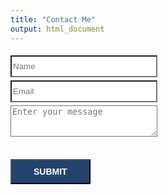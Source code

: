 ```yaml
---
title: "Contact Me"
output: html_document
---
```


<head>
  <script src="https://www.google.com/recaptcha/api.js"></script>
</head>

<form action="https://getform.io/f/7c88faa2-12d0-4252-87ad-38ed27753fbc" 
      method="POST"
      accept-charset="UTF-8">

  <input style="margin-top: 5px; background-color: #fff; height:35px; width:235px;" type="text" name="Name" placeholder="Name" required="required">
  <br>
  <input style="margin-top: 5px;background-color: #fff; height:35px; width:235px;" type="email" name="Email" placeholder="Email" required="required">
  <br>
  <textarea style="margin-top: 5px;background-color: #fff; height:50px; width:235px;" type="text" name="message" placeholder="Enter your message" required="required"></textarea>
  <br>
  <div class="g-recaptcha" data-sitekey="6LfJMTwcAAAAADTodnfDOhefVv49oalnie2qFV6H"></div>
  <br>
  <button style="font-size:14px; background-color:#21436e; color:#fff; font-weight:bold; padding:10px 35px; margin: 5px 0 0 0;" type="submit">SUBMIT</button>

  

</form>
